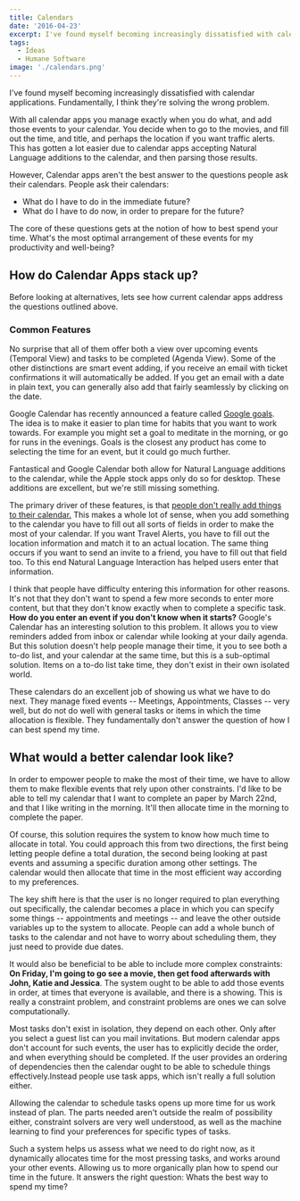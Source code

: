 ```yaml
---
title: Calendars
date: '2016-04-23'
excerpt: I've found myself becoming increasingly dissatisfied with calendar applications. Fundamentally, I think they're solving the wrong problem. They should focus how to best spend your time, what’s the most optimal arrangement of these events for my productivity and well-being?
tags:
  - Ideas
  - Humane Software
image: './calendars.png'
---
```


I've found myself becoming increasingly dissatisfied with calendar applications.
Fundamentally, I think they're solving the wrong problem.

With all calendar apps you manage exactly when you do what, and add those events
to your calendar. You decide when to go to the movies, and fill out the time,
and title, and perhaps the location if you want traffic alerts. This has gotten
a lot easier due to calendar apps accepting Natural Language additions to the
calendar, and then parsing those results.

However, Calendar apps aren't the best answer to the questions people ask their
calendars. People ask their calendars:

- What do I have to do in the immediate future?
- What do I have to do now, in order to prepare for the future?

The core of these questions gets at the notion of how to best spend your time.
What's the most optimal arrangement of these events for my productivity and
well-being?

## How do Calendar Apps stack up?

Before looking at alternatives, lets see how current calendar apps address the
questions outlined above.

### Common Features

No surprise that all of them offer both a view over upcoming events (Temporal
View) and tasks to be completed (Agenda View). Some of the other distinctions
are smart event adding, if you receive an email with ticket confirmations it
will automatically be added. If you get an email with a date in plain text, you
can generally also add that fairly seamlessly by clicking on the date.

Google Calendar has recently announced a feature called [Google goals][goals].
The idea is to make it easier to plan time for habits that you want to work
towards. For example you might set a goal to meditate in the morning, or go for
runs in the evenings. Goals is the closest any product has come to selecting the
time for an event, but it could go much further.

Fantastical and Google Calendar both allow for Natural Language additions to the
calendar, while the Apple stock apps only do so for desktop. These additions are
excellent, but we're still missing something.

The primary driver of these features, is that [people don't really add things to
their calendar.][the-sweet-setup] This makes a whole lot of sense, when you add
something to the calendar you have to fill out all sorts of fields in order to
make the most of your calendar. If you want Travel Alerts, you have to fill out
the location information and match it to an actual location. The same thing
occurs if you want to send an invite to a friend, you have to fill out that
field too. To this end Natural Language Interaction has helped users enter that
information.

I think that people have difficulty entering this information for other reasons.
It's not that they don't want to spend a few more seconds to enter more content,
but that they don't know exactly when to complete a specific task. **How do you
enter an event if you don't know when it starts?** Google's Calendar has an
interesting solution to this problem. It allows you to view reminders added from
inbox or calendar while looking at your daily agenda. But this solution doesn't
help people manage their time, it you to see both a to-do list, and your
calendar at the same time, but this is a sub-optimal solution. Items on a to-do
list take time, they don't exist in their own isolated world.

These calendars do an excellent job of showing us what we have to do next. They
manage fixed events -- Meetings, Appointments, Classes -- very well, but do not
do well with general tasks or items in which the time allocation is flexible.
They fundamentally don't answer the question of how I can best spend my time.

## What would a better calendar look like?

In order to empower people to make the most of their time, we have to allow them
to make flexible events that rely upon other constraints. I'd like to be able to
tell my calendar that I want to complete an paper by March 22nd, and that I like
writing in the morning. It'll then allocate time in the morning to complete the
paper.

Of course, this solution requires the system to know how much time to allocate
in total. You could approach this from two directions, the first being letting
people define a total duration, the second being looking at past events and
assuming a specific duration among other settings. The calendar would then
allocate that time in the most efficient way according to my preferences.

The key shift here is that the user is no longer required to plan everything out
specifically, the calendar becomes a place in which you can specify some things --
appointments and meetings -- and leave the other outside variables up to the
system to allocate. People can add a whole bunch of tasks to the calendar and
not have to worry about scheduling them, they just need to provide due dates.

It would also be beneficial to be able to include more complex constraints: **On
Friday, I'm going to go see a movie, then get food afterwards with John, Katie
and Jessica**. The system ought to be able to add those events in order, at
times that everyone is available, and there is a showing. This is really a
constraint problem, and constraint problems are ones we can solve
computationally.

Most tasks don't exist in isolation, they depend on each other. Only after you
select a guest list can you mail invitations. But modern calendar apps don't
account for such events, the user has to explicitly decide the order, and when
everything should be completed. If the user provides an ordering of dependencies
then the calendar ought to be able to schedule things effectively.Instead people
use task apps, which isn't really a full solution either.

Allowing the calendar to schedule tasks opens up more time for us work instead
of plan. The parts needed aren't outside the realm of possibility either,
constraint solvers are very well understood, as well as the machine learning to
find your preferences for specific types of tasks.

Such a system helps us assess what we need to do right now, as it dynamically
allocates time for the most pressing tasks, and works around your other events.
Allowing us to more organically plan how to spend our time in the future. It
answers the right question: Whats the best way to spend my time?

[the-sweet-setup]: http://thesweetsetup.com/apps/best-calendar-app-iphone/
[goals]: https://googleblog.blogspot.com/2016/04/find-time-goals-google-calendar.html
